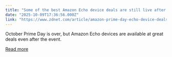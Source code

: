 ```yaml
---
title: "Some of the best Amazon Echo device deals are still live after Prime Day"
date: "2025-10-09T17:36:56.000Z"
link: "https://www.zdnet.com/article/amazon-prime-day-echo-device-deals-10-9-2025/"
---
```


October Prime Day is over, but Amazon Echo devices are available at great deals even after the event.

[Read more](https://www.zdnet.com/article/amazon-prime-day-echo-device-deals-10-9-2025/)
